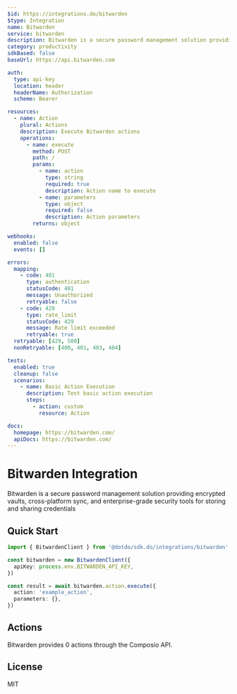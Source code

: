 ```yaml
---
$id: https://integrations.do/bitwarden
$type: Integration
name: Bitwarden
service: bitwarden
description: Bitwarden is a secure password management solution providing encrypted vaults, cross-platform sync, and enterprise-grade security tools for storing and sharing credentials
category: productivity
sdkBased: false
baseUrl: https://api.bitwarden.com

auth:
  type: api-key
  location: header
  headerName: Authorization
  scheme: Bearer

resources:
  - name: Action
    plural: Actions
    description: Execute Bitwarden actions
    operations:
      - name: execute
        method: POST
        path: /
        params:
          - name: action
            type: string
            required: true
            description: Action name to execute
          - name: parameters
            type: object
            required: false
            description: Action parameters
        returns: object

webhooks:
  enabled: false
  events: []

errors:
  mapping:
    - code: 401
      type: authentication
      statusCode: 401
      message: Unauthorized
      retryable: false
    - code: 429
      type: rate_limit
      statusCode: 429
      message: Rate limit exceeded
      retryable: true
  retryable: [429, 500]
  nonRetryable: [400, 401, 403, 404]

tests:
  enabled: true
  cleanup: false
  scenarios:
    - name: Basic Action Execution
      description: Test basic action execution
      steps:
        - action: custom
          resource: Action

docs:
  homepage: https://bitwarden.com/
  apiDocs: https://bitwarden.com/
---
```


# Bitwarden Integration

Bitwarden is a secure password management solution providing encrypted vaults, cross-platform sync, and enterprise-grade security tools for storing and sharing credentials

## Quick Start

```typescript
import { BitwardenClient } from '@dotdo/sdk.do/integrations/bitwarden'

const bitwarden = new BitwardenClient({
  apiKey: process.env.BITWARDEN_API_KEY,
})

const result = await bitwarden.action.execute({
  action: 'example_action',
  parameters: {},
})
```

## Actions

Bitwarden provides 0 actions through the Composio API.

## License

MIT
